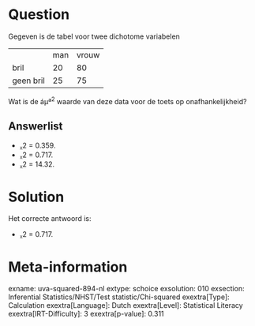 Question
========

Gegeven is de tabel voor twee dichotome variabelen

  ----------- ----- -------
              man   vrouw
  bril        20    80
  geen bril   25    75
  ----------- ----- -------

Wat is de áµª^2^ waarde van deze data voor de toets op
onafhankelijkheid?


Answerlist
----------

* ᵪ2 =  0.359.
* ᵪ2 =  0.717.
* ᵪ2 =  14.32.

Solution
========

Het correcte antwoord is: 

* ᵪ2 =  0.717.

Meta-information
================
exname: uva-squared-894-nl
extype: schoice
exsolution: 010
exsection: Inferential Statistics/NHST/Test statistic/Chi-squared
exextra[Type]: Calculation
exextra[Language]: Dutch
exextra[Level]: Statistical Literacy
exextra[IRT-Difficulty]: 3
exextra[p-value]: 0.311
